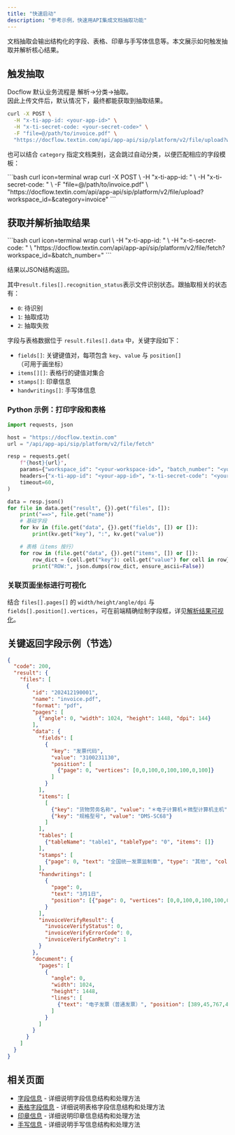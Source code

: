 ```yaml
---
title: "快速启动"
description: "参考示例，快速用API集成文档抽取功能"
---
```


文档抽取会输出结构化的字段、表格、印章与手写体信息等。本文展示如何触发抽取并解析核心结果。

## 触发抽取

Docflow 默认业务流程是 解析->分类->抽取。  
因此上传文件后，默认情况下，最终都能获取到抽取结果。

<CodeGroup>

```bash curl icon=terminal wrap
curl -X POST \
  -H "x-ti-app-id: <your-app-id>" \
  -H "x-ti-secret-code: <your-secret-code>" \
  -F "file=@/path/to/invoice.pdf" \
  "https://docflow.textin.com/api/app-api/sip/platform/v2/file/upload?workspace_id=<your-workspace-id>&batch_number=<your-batch-number>"
```

</CodeGroup>

也可以结合 `category` 指定文档类别，这会跳过自动分类，以便匹配相应的字段模板：

<CodeGroup>
```bash curl icon=terminal wrap
curl -X POST \
  -H "x-ti-app-id: <your-app-id>" \
  -H "x-ti-secret-code: <your-secret-code>" \
  -F "file=@/path/to/invoice.pdf" \
  "https://docflow.textin.com/api/app-api/sip/platform/v2/file/upload?workspace_id=<your-workspace-id>&category=invoice"
```
</CodeGroup>

## 获取并解析抽取结果

<CodeGroup>
```bash curl icon=terminal wrap
curl \
  -H "x-ti-app-id: <your-app-id>" \
  -H "x-ti-secret-code: <your-secret-code>" \
  "https://docflow.textin.com/api/app-api/sip/platform/v2/file/fetch?workspace_id=<your-workspace-id>&batch_number=<your-batch-number>"
```
</CodeGroup>

结果以JSON结构返回。

其中`result.files[].recognition_status`表示文件识别状态。跟抽取相关的状态有：

- `0`: 待识别
- `1`: 抽取成功
- `2`: 抽取失败

字段与表格数据位于 `result.files[].data` 中，关键字段如下：

- `fields[]`: 关键键值对，每项包含 `key`、`value` 与 `position[]`（可用于画坐标）
- `items[][]`: 表格行的键值对集合
- `stamps[]`: 印章信息
- `handwritings[]`: 手写体信息

### Python 示例：打印字段和表格

```python Python icon=python lines
import requests, json

host = "https://docflow.textin.com"
url = "/api/app-api/sip/platform/v2/file/fetch"

resp = requests.get(
    f"{host}{url}",
    params={"workspace_id": "<your-workspace-id>", "batch_number": "<your-batch-number>"},
    headers={"x-ti-app-id": "<your-app-id>", "x-ti-secret-code": "<your-secret-code>"},
    timeout=60,
)

data = resp.json()
for file in data.get("result", {}).get("files", []):
    print("==>", file.get("name"))
    # 基础字段
    for kv in (file.get("data", {}).get("fields", []) or []):
        print(kv.get("key"), ":", kv.get("value"))

    # 表格（items 按行）
    for row in (file.get("data", {}).get("items", []) or []):
        row_dict = {cell.get("key"): cell.get("value") for cell in row}
        print("ROW:", json.dumps(row_dict, ensure_ascii=False))
```

### 关联页面坐标进行可视化

结合 `files[].pages[]` 的 `width/height/angle/dpi` 与 `fields[].position[].vertices`，可在前端精确绘制字段框，详见[解析结果可视化](../03-parse/visualization)。

## 关键返回字段示例（节选）

```json expandable
{
  "code": 200,
  "result": {
    "files": [
      {
        "id": "202412190001",
        "name": "invoice.pdf",
        "format": "pdf",
        "pages": [
          {"angle": 0, "width": 1024, "height": 1448, "dpi": 144}
        ],
        "data": {
          "fields": [
            {
              "key": "发票代码",
              "value": "3100231130",
              "position": [
                {"page": 0, "vertices": [0,0,100,0,100,100,0,100]}
              ]
            }
          ],
          "items": [
            [
              {"key": "货物劳务名称", "value": "＊电子计算机＊微型计算机主机"},
              {"key": "规格型号", "value": "DMS-SC68"}
            ]
          ],
          "tables": [
            {"tableName": "table1", "tableType": "0", "items": []}
          ],
          "stamps": [
            {"page": 0, "text": "全国统一发票监制章", "type": "其他", "color": "红色"}
          ],
          "handwritings": [
            {
              "page": 0,
              "text": "3月1日",
              "position": [{"page": 0, "vertices": [0,0,100,0,100,100,0,100]}]
            }
          ],
          "invoiceVerifyResult": {
            "invoiceVerifyStatus": 0,
            "invoiceVerifyErrorCode": 0,
            "invoiceVerifyCanRetry": 1
          }
        },
        "document": {
          "pages": [
            {
              "angle": 0,
              "width": 1024,
              "height": 1448,
              "lines": [
                {"text": "电子发票（普通发票）", "position": [389,45,767,45,767,87,389,87]}
              ]
            }
          ]
        }
      }
    ]
  }
}
```

## 相关页面

- [字段信息](./fields) - 详细说明字段信息结构和处理方法
- [表格字段信息](./tables) - 详细说明表格字段信息结构和处理方法  
- [印章信息](./stamps) - 详细说明印章信息结构和处理方法
- [手写信息](./handwritings) - 详细说明手写信息结构和处理方法


